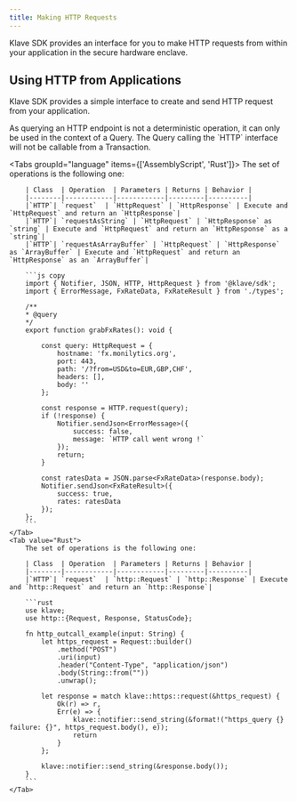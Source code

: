 ```yaml
---
title: Making HTTP Requests
---
```



Klave SDK provides an interface for you to make HTTP requests from within your application in the secure hardware enclave.

## Using HTTP from Applications

Klave SDK provides a simple interface to create and send HTTP request from your application.

<Callout type="warn">
    As querying an HTTP endpoint is not a deterministic operation, it can only be used in the context of a Query. The Query calling the `HTTP` interface will not be callable from a Transaction.
</Callout>

<Tabs groupId="language" items={['AssemblyScript', 'Rust']}>
    <Tab value="AssemblyScript">
        The set of operations is the following one:

        | Class  | Operation  | Parameters | Returns | Behavior |
        |--------|------------|------------|---------|----------|
        |`HTTP`| `request`  | `HttpRequest` | `HttpResponse` | Execute and `HttpRequest` and return an `HttpResponse`|
        |`HTTP`| `requestAsString` | `HttpRequest` | `HttpResponse` as `string` | Execute and `HttpRequest` and return an `HttpResponse` as a `string`|
        |`HTTP`| `requestAsArrayBuffer` | `HttpRequest` | `HttpResponse` as `ArrayBuffer` | Execute and `HttpRequest` and return an `HttpResponse` as an `ArrayBuffer`|

        ```js copy
        import { Notifier, JSON, HTTP, HttpRequest } from '@klave/sdk';
        import { ErrorMessage, FxRateData, FxRateResult } from './types';

        /**
        * @query
        */
        export function grabFxRates(): void {

            const query: HttpRequest = {
                hostname: 'fx.monilytics.org',
                port: 443,
                path: '/?from=USD&to=EUR,GBP,CHF',
                headers: [],
                body: ''
            };

            const response = HTTP.request(query);
            if (!response) {
                Notifier.sendJson<ErrorMessage>({
                    success: false,
                    message: `HTTP call went wrong !`
                });
                return;
            }

            const ratesData = JSON.parse<FxRateData>(response.body);
            Notifier.sendJson<FxRateResult>({
                success: true,
                rates: ratesData
            });
        };
        ```
    </Tab>
    <Tab value="Rust">
        The set of operations is the following one:

        | Class  | Operation  | Parameters | Returns | Behavior |
        |--------|------------|------------|---------|----------|
        |`HTTP`| `request`  | `http::Request` | `http::Response` | Execute and `http::Request` and return an `http::Response`|

        ```rust
        use klave;
        use http::{Request, Response, StatusCode};

        fn http_outcall_example(input: String) {
            let https_request = Request::builder()
                .method("POST")
                .uri(input)
                .header("Content-Type", "application/json")
                .body(String::from(""))
                .unwrap();
        
            let response = match klave::https::request(&https_request) {
                Ok(r) => r,
                Err(e) => {
                    klave::notifier::send_string(&format!("https_query {} failure: {}", https_request.body(), e));
                    return
                }
            };        

            klave::notifier::send_string(&response.body());    
        }
        ```
    </Tab>
</Tabs>
